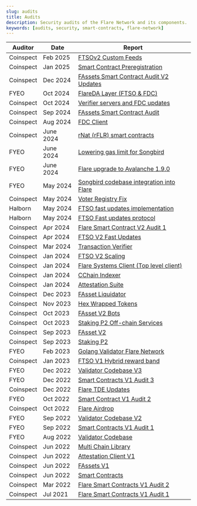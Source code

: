```yaml
---
slug: audits
title: Audits
description: Security audits of the Flare Network and its components.
keywords: [audits, security, smart-contracts, flare-network]
---
```


| **Auditor** | **Date**  | **Report**                                                                                                                                                             |
| ----------- | --------- | ---------------------------------------------------------------------------------------------------------------------------------------------------------------------- |
| Coinspect   | Feb 2025  | [FTSOv2 Custom Feeds](@site/static/pdf/audits/20250205-Coinspect-SmartContractAudit-Flare-FTSOv2CustomFeedsDiffReview-v240210.pdf)                                     |
| Coinspect   | Jan 2025  | [Smart Contract Preregistration](@site/static/pdf/audits/20250101-Coinspect-SmartContractAudit-Flare-Pre-Register&FTSOManagement-v250109.pdf)                          |
| Coinspect   | Dec 2024  | [FAssets Smart Contract Audit V2 Updates](@site/static/pdf/audits/20241215-Coinspect-SmartContractAudit-Flare-FAssetV2Updates-v241217.pdf)                             |
| FYEO        | Oct 2024  | [FlareDA Layer (FTSO & FDC)](@site/static/pdf/audits/20241001-FLARE-SecurityCodeReviewFLAREDataAvailabilityv1.0_Public.pdf)                                            |
| Coinspect   | Oct 2024  | [Verifier servers and FDC updates](@site/static/pdf/audits/20241001-Coinspect-SourceCodeAudit-Flare-FDCv2-v250113.pdf)                                                 |
| Coinspect   | Sep 2024  | [FAssets Smart Contract Audit](@site/static/pdf/audits/20240901-Coinspect-SmartContractAudit-Flare-FassetUpdate-v240910.pdf)                                           |
| Coinspect   | Aug 2024  | [FDC Client](@site/static/pdf/audits/20240801-Coinspect-Source_Code_Audit-Flare-FDCv1-v241004.pdf)                                                                     |
| Coinspect   | June 2024 | [rNat (rFLR) smart contracts](@site/static/pdf/audits/20240601-Coinspect-SmartContractSecurityReview-Flare-RNatContracts-v240701.pdf)                                  |
| FYEO        | June 2024 | [Lowering gas limit for Songbird](@site/static/pdf/audits/20240601-FYEO-Flare-Ongoing_Songbird_June_20th_1.0_Public.docx.pdf)                                          |
| FYEO        | June 2024 | [Flare upgrade to Avalanche 1.9.0](@site/static/pdf/audits/20240601-FYEO-Flare-Ongoing_Songbird_June_10th_1.0_Public.pdf)                                              |
| FYEO        | May 2024  | [Songbird codebase integration into Flare](@site/static/pdf/audits/20240501-FYEO-FlareOngoingSongbird1.0_Public.pdf)                                                   |
| Coinspect   | May 2024  | [Voter Registry Fix](@site/static/pdf/audits/20240501-Coinspect-Flare-SecurityReview-VoterRegistryFix-v240603.pdf)                                                     |
| Halborn     | May 2024  | [FTSO fast updates implementation](@site/static/pdf/audits/20240501-Halborn-FastUpdatesAudit.pdf)                                                                      |
| Halborn     | May 2024  | [FTSO Fast updates protocol](@site/static/pdf/audits/20240501-Halborn-FTSOFastUpdatesprotocolAudit.pdf)                                                                |
| Coinspect   | Apr 2024  | [Flare Smart Contract V2 Audit 1](@site/static/pdf/audits/20230401-Coinspect-Flare-SourceCodeSecurityReview-SmartContractsV2-v240515.pdf)                              |
| Coinspect   | Apr 2024  | [FTSO V2 Fast Updates](@site/static/pdf/audits/20240401-Coinspect-Flare-SourceCodeSecurityReview-FastUpdates-v240612.pdf)                                              |
| Coinspect   | Mar 2024  | [Transaction Verifier](@site/static/pdf/audits/20240301-Coinspect-Flare-SourceCodeSecurityReview-TransactionVerifier-v240516.pdf)                                      |
| Coinspect   | Jan 2024  | [FTSO V2 Scaling](@site/static/pdf/audits/20240101-Coinspect-Flare-SourceCodeSecurityReview-FTSOScaling-v240515.pdf)                                                   |
| Coinspect   | Jan 2024  | [Flare Systems Client (Top level client)](@site/static/pdf/audits/20240101-Coinspect-Flare-SourceCodeSecurityReview-TopLevelClient-v240515.pdf)                        |
| Coinspect   | Jan 2024  | [CChain Indexer](@site/static/pdf/audits/20240101-Coinspect-Flare-SourceCodeSecurityReview-CChainIndexer-v240409.pdf)                                                  |
| Coinspect   | Jan 2024  | [Attestation Suite](@site/static/pdf/audits/20240101-Coinspect-Smart_Contract_Review-Flare_Attestation_Suite-v240220.pdf)                                              |
| Coinspect   | Dec 2023  | [FAsset Liquidator](@site/static/pdf/audits/20231207-Coinspect-Flare-Smart_Contract_Review-FAsset_Liquidator-v231207.pdf)                                              |
| Coinspect   | Nov 2023  | [Hex Wrapped Tokens](@site/static/pdf/audits/20231101-Coinspect-Flare-SmartContractAudit-HexWrappedTokens-v231211.pdf)                                                 |
| Coinspect   | Oct 2023  | [FAsset V2 Bots](@site/static/pdf/audits/20231001-Coinspect-Flare-Source_Code_Review-FAsset_Bots-v240220.pdf)                                                          |
| Coinspect   | Oct 2023  | [Staking P2 Off-chain Services](@site/static/pdf/audits/20231001-Coinspect-Flare-Source_Code_Review-Staking_P2-Offchain_Services-v240220.pdf)                          |
| Coinspect   | Sep 2023  | [FAsset V2](@site/static/pdf/audits/20230901-Coinspect-Flare-Smart_Contract_Review-FAsset_V2-v240220.pdf)                                                              |
| Coinspect   | Sep 2023  | [Staking P2](@site/static/pdf/audits/20230901-Coinspect-Flare-Smart_Contract_Review-StakingP2-v240220.pdf)                                                             |
| FYEO        | Feb 2023  | [Golang Validator Flare Network](@site/static/pdf/audits/20230201-FlareNetworksLtd.-SecureCodeReviewof_Golang_Validator_on_the_Flare_Network_v1.0_February_Public.pdf) |
| Coinspect   | Jan 2023  | [FTSO V1 Hybrid reward band](@site/static/pdf/audits/20230101-Coinspect-SmartContractAudit-FlareHybridBandRewardv230220.pdf)                                           |
| FYEO        | Dec 2022  | [Validator Codebase V3](@site/static/pdf/audits/20221201-FlareNetworksLtd.-Dec2022-SecureCodeReviewofSoliditySmartContractsontheFlareNetworkv1.0_Public.pdf)           |
| FYEO        | Dec 2022  | [Smart Contracts V1 Audit 3](@site/static/pdf/audits/20221201-FlareNetworksLtd.-Dec2022-SecureCodeReviewofSoliditySmartContractsontheFlareNetworkv1.0_Public.pdf)      |
| Coinspect   | Dec 2022  | [Flare TDE Updates](@site/static/pdf/audits/20221201-Coinspect-SmartContractAudit-FlareTDEUpdates-v221220.pdf)                                                         |
| FYEO        | Oct 2022  | [Smart Contract V1 Audit 2](@site/static/pdf/audits/20221001-Flare_Networks_Ltd.-Secure_Code_Review_of_Solidity_Smart_Contracts_on_the_Flare_Network_v1.0_Public.pdf)  |
| Coinspect   | Oct 2022  | [Flare Airdrop](@site/static/pdf/audits/20221001-Coinspect-Smart_Contract_Audit-Flare_Airdrop_Update-v221109.pdf)                                                      |
| FYEO        | Sep 2022  | [Validator Codebase V2](@site/static/pdf/audits/20220901-Flare_Networks_Ltd.-Secure_Code_Review_of_the_Flare_Validator_V2-Report_v1.0_Public.pdf)                      |
| FYEO        | Sep 2022  | [Smart Contracts V1 Audit 1](@site/static/pdf/audits/20220901-Flare_Networks_Ltd.-Secure_Code_Review_of_Solidity_Contracts_on_the_Flare_Network_v1.0_public.pdf)       |
| FYEO        | Aug 2022  | [Validator Codebase](@site/static/pdf/audits/20220801-Flare_Networks_Ltd.-Secure_Code_Review_of_the_Flare_Network's_Validator_Codebase_v1.0_Public.pdf)                |
| Coinspect   | Jun 2022  | [Multi Chain Library](@site/static/pdf/audits/20220601-Coinspect-Flare-Source_Code_Review-Multichain_Client_Library-v240220.pdf)                                       |
| Coinspect   | Jun 2022  | [Attestation Client V1](@site/static/pdf/audits/20220601-Coinspect-Flare-Source_Code_Review-Attestation_Client-v240220.pdf)                                            |
| Coinspect   | Jun 2022  | [FAssets V1](@site/static/pdf/audits/20220601-Coinspect_Smart_Contract_Audit_fAsset_v220829.pdf)                                                                       |
| Coinspect   | Jun 2022  | [Smart Contracts](@site/static/pdf/audits/20220601-Coinspect-Smart_Contract_Audit-Flare_Network_Launch.pdf)                                                            |
| Coinspect   | Mar 2022  | [Flare Smart Contracts V1 Audit 2](@site/static/pdf/audits/20220201-Coinspect-Smart_Contract_Audit-Flare.pdf)                                                          |
| Coinspect   | Jul 2021  | [Flare Smart Contracts V1 Audit 1](@site/static/pdf/audits/20210701-Coinspect-Smart_Contract_Audit-Flare.pdf)                                                          |
